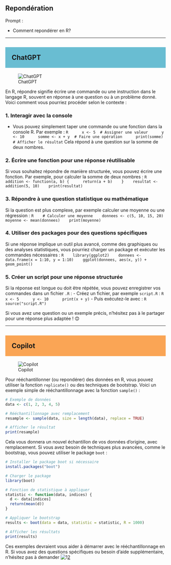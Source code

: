 ## Repondération

::: {.callout-note appearance="simple"}
Prompt : 

* Comment repondérer en R?


:::

----

## ChatGPT {style="background-color: #69bdd2; padding: 20px;"}
![ChatGPT](../img/ChatGPT.PNG)

En R, répondre signifie écrire une commande ou une instruction dans le langage R, souvent en réponse à une question ou à un problème donné. Voici comment vous pourriez procéder selon le contexte :

### 1. **Interagir avec la console**
   - Vous pouvez simplement taper une commande ou une fonction dans la console R. Par exemple :
     ```R
     x <- 5  # Assigner une valeur
     y <- 10
     somme <- x + y  # Faire une opération
     print(somme)  # Afficher le résultat
     ```
   Cela répond à une question sur la somme de deux nombres.

### 2. **Écrire une fonction pour une réponse réutilisable**
   Si vous souhaitez répondre de manière structurée, vous pouvez écrire une fonction. Par exemple, pour calculer la somme de deux nombres :
   ```R
   addition <- function(a, b) {
     return(a + b)
   }
   resultat <- addition(5, 10)
   print(resultat)
   ```

### 3. **Répondre à une question statistique ou mathématique**
   Si la question est plus complexe, par exemple calculer une moyenne ou une régression :
   ```R
   # Calculer une moyenne
   donnees <- c(5, 10, 15, 20)
   moyenne <- mean(donnees)
   print(moyenne)
   ```

### 4. **Utiliser des packages pour des questions spécifiques**
   Si une réponse implique un outil plus avancé, comme des graphiques ou des analyses statistiques, vous pourriez charger un package et exécuter les commandes nécessaires :
   ```R
   library(ggplot2)
   donnees <- data.frame(x = 1:10, y = 1:10)
   ggplot(donnees, aes(x, y)) + geom_point()
   ```

### 5. **Créer un script pour une réponse structurée**
   Si la réponse est longue ou doit être répétée, vous pouvez enregistrer vos commandes dans un fichier `.R` :
   - Créez un fichier, par exemple `script.R` :
     ```R
     x <- 5
     y <- 10
     print(x + y)
     ```
   - Puis exécutez-le avec :
     ```R
     source("script.R")
     ```

Si vous avez une question ou un exemple précis, n'hésitez pas à le partager pour une réponse plus adaptée ! 😊

----

## Copilot {style="background-color: #faa555; padding: 20px;"}
![Copilot](../img/copilot.PNG)

Pour rééchantillonner (ou repondérer) des données en R, vous pouvez utiliser la fonction `replicate()` ou des techniques de bootstrap. Voici un exemple simple de rééchantillonnage avec la fonction `sample()` :

```r
# Exemple de données
data <- c(1, 2, 3, 4, 5)

# Rééchantillonnage avec remplacement
resample <- sample(data, size = length(data), replace = TRUE)

# Afficher le résultat
print(resample)
```

Cela vous donnera un nouvel échantillon de vos données d'origine, avec remplacement. Si vous avez besoin de techniques plus avancées, comme le bootstrap, vous pouvez utiliser le package `boot` :

```r
# Installer le package boot si nécessaire
install.packages("boot")

# Charger le package
library(boot)

# Fonction de statistique à appliquer
statistic <- function(data, indices) {
  d <- data[indices]
  return(mean(d))
}

# Appliquer le bootstrap
results <- boot(data = data, statistic = statistic, R = 1000)

# Afficher les résultats
print(results)
```

Ces exemples devraient vous aider à démarrer avec le rééchantillonnage en R. Si vous avez des questions spécifiques ou besoin d'aide supplémentaire, n'hésitez pas à demander ![1](https://r.developpez.com/tutoriels/cours-complet-programmation-r/)[2](https://r.developpez.com/tutoriels/r/introduction/)